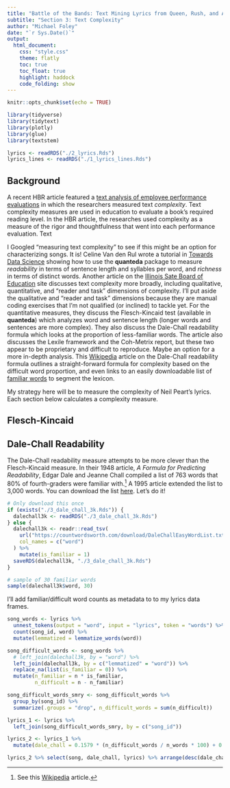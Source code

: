 ```yaml
---
title: "Battle of the Bands: Text Mining Lyrics from Queen, Rush, and AC/DC"
subtitle: "Section 3: Text Complexity"
author: "Michael Foley"
date: "`r Sys.Date()`"
output: 
  html_document:
    css: "style.css"
    theme: flatly
    toc: true
    toc_float: true
    highlight: haddock
    code_folding: show
---
```


```r
knitr::opts_chunk$set(echo = TRUE)
```

```r
library(tidyverse)
library(tidytext)
library(plotly)
library(glue)
library(textstem)

lyrics <- readRDS("./2_lyrics.Rds")
lyrics_lines <- readRDS("./1_lyrics_lines.Rds")
```

## Background

A recent HBR article featured a [text analysis of employee performance evaluations](https://hbr.org/2021/04/how-one-company-worked-to-root-out-bias-from-performance-reviews?autocomplete=true) in which the researchers measured text _complexity_. Text complexity measures are used in education to evaluate a book's required reading level. In the HBR article, the researches used complexity as a measure of the rigor and thoughtfulness that went into each performance evaluation. Text 

I Googled "measuring text complexity" to see if this might be an option for characterizing songs. It is! Celine Van den Rul wrote a tutorial in [Towards Data Science](https://towardsdatascience.com/linguistic-complexity-measures-for-text-nlp-e4bf664bd660) showing how to use the **quanteda** package to measure _readability_ in terms of sentence length and syllables per word, and _richness_ in terms of distinct words. Another article on the [Illinois Sate Board of Education](https://www.isbe.net/Documents/5-determining-text-complexity.pdf) site discusses text complexity more broadly, including qualitative, quantitative, and "reader and task" dimensions of complexity. I'll put aside the qualitative and "reader and task" dimensions because they are manual coding exercises that I'm not qualified (or inclined) to tackle yet. For the quantitative measures, they discuss the Flesch-Kincaid test (available in **quanteda**) which analyzes word and sentence length (longer words and sentences are more complex). They also discuss the Dale-Chall readability formula which looks at the proportion of less-familiar words. The article also discusses the Lexile framework and the Coh-Metrix report, but these two appear to be proprietary and difficult to reproduce. Maybe an option for a more in-depth analysis. This [Wikipedia](https://en.wikipedia.org/wiki/Dale%E2%80%93Chall_readability_formula) article on the Dale-Chall readability formula outlines a straight-forward formula for complexity based on the difficult word proportion, and even links to an easily downloadable list of [familiar words](https://countwordsworth.com/download/DaleChallEasyWordList.txt) to segment the lexicon. 

My strategy here will be to measure the complexity of Neil Peart's lyrics. Each section below calculates a complexity measure.

## Flesch-Kincaid

## Dale-Chall Readability

The Dale-Chall readability measure attempts to be more clever than the Flesch-Kincaid measure. In their 1948 article, *A Formula for Predicting Readability*, Edgar Dale and Jeanne Chall compiled a list of 763 words that 80% of fourth-graders were familiar with.^[See this [Wikipedia](https://en.wikipedia.org/wiki/Dale%E2%80%93Chall_readability_formula) article.] A 1995 article extended the list to 3,000 words. You can download the list [here](http://countwordsworth.com/download/DaleChallEasyWordList.txt). Let's do it!

```r
# Only download this once
if (exists("./3_dale_chall_3k.Rds")) {
  dalechall3k <- readRDS("./3_dale_chall_3k.Rds")
} else {
  dalechall3k <- readr::read_tsv(
    url("https://countwordsworth.com/download/DaleChallEasyWordList.txt"),
    col_names = c("word")
  ) %>%
    mutate(is_familiar = 1)
  saveRDS(dalechall3k, "./3_dale_chall_3k.Rds")
}

# sample of 30 familiar words
sample(dalechall3k$word, 30)
```

I'll add familiar/difficult word counts as metadata to to my lyrics data frames.

```r
song_words <- lyrics %>% 
  unnest_tokens(output = "word", input = "lyrics", token = "words") %>%
  count(song_id, word) %>%
  mutate(lemmatized = lemmatize_words(word))

song_difficult_words <- song_words %>%
  # left_join(dalechall3k, by = "word") %>%
  left_join(dalechall3k, by = c("lemmatized" = "word")) %>%
  replace_na(list(is_familiar = 0)) %>%
  mutate(n_familiar = n * is_familiar,
         n_difficult = n - n_familiar)

song_difficult_words_smry <- song_difficult_words %>%
  group_by(song_id) %>%
  summarize(.groups = "drop", n_difficult_words = sum(n_difficult))

lyrics_1 <- lyrics %>%
  left_join(song_difficult_words_smry, by = c("song_id"))

lyrics_2 <- lyrics_1 %>%
  mutate(dale_chall = 0.1579 * (n_difficult_words / n_words * 100) + 0.0496 * (n_words / n_lines))

lyrics_2 %>% select(song, dale_chall, lyrics) %>% arrange(desc(dale_chall))

```


